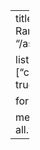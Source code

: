 ---
title: Casual
description: Rambling things.
image: "/assets/images/sleep.jpg"

listing:
  include:
    collection: ["casual"]
  exclude:
    draft: true

format:
  html: default

metadata-files:
  - _listing-all.yml
---